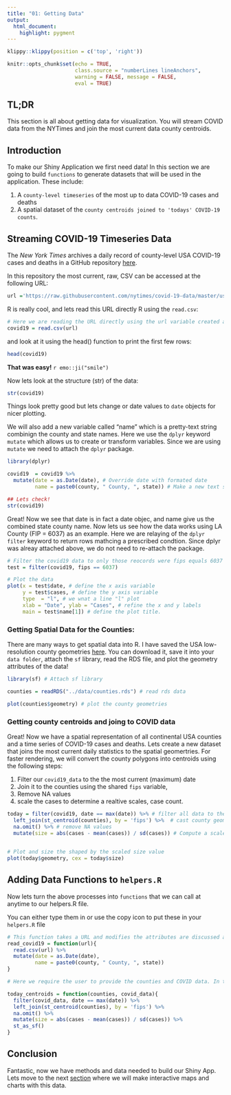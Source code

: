 ```yaml
---
title: "01: Getting Data"
output: 
  html_document:
    highlight: pygment
---
```


```r
klippy::klippy(position = c('top', 'right'))
```

```r
knitr::opts_chunk$set(echo = TRUE, 
                      class.source = "numberLines lineAnchors",
                      warning = FALSE, message = FALSE,
                      eval = TRUE)
```

## TL;DR

This section is all about getting data for visualization. You will stream COVID data from the NYTimes and join the most current data county centroids.

## Introduction

To make our Shiny Application we first need data! In this section we are going to build `functions` to generate  datasets that will be used in the application. These include:

1. A `county-level timeseries` of the most up to data COVID-19 cases and deaths
2. A spatial dataset of the `county centroids joined to 'todays' COVID-19 counts`.

## Streaming COVID-19 Timeseries Data

The *New York Times* archives a daily record of county-level USA COVID-19 cases and deaths in a GitHub repository [here](https://github.com/nytimes/covid-19-data). 

In this repository the most current, raw, CSV can be accessed at the following URL:

```r
url ='https://raw.githubusercontent.com/nytimes/covid-19-data/master/us-counties.csv'
```

R is really cool, and lets read this URL directly R using the `read.csv`: 

```r
# Here we are reading the URL directly using the url variable created above
covid19 = read.csv(url)
```

and look at it using the head() function to print the first few rows:

```r
head(covid19)
```

**That was easy!** `r emo::ji("smile")`

Now lets look at the structure (str) of the data:

```r
str(covid19)
```

Things look pretty good but lets change or date values to  `date` objects for nicer plotting.  

We will also add a new variable called "name" which is a pretty-text string combinign the county and state names. Here we use the `dplyr` keyword `mutate` which allows us to create or transform variables. Since we are using `mutate` we need to attach the `dplyr` package.

```r
library(dplyr)

covid19  = covid19 %>% 
  mutate(date = as.Date(date), # Override date with formated date
         name = paste0(county, " County, ", state)) # Make a new text string

## Lets check!
str(covid19)
```

Great! Now we see that date is in fact a date objec, and name give us the combined state county name.
Now lets us see how the data works using LA County (FIP = 6037) as an example. Here we are relaying of the `dplyr` `filter` keyword to return rows mathcing a prescribed condtion. Since dplyr was alreay attached above, we do not need to re-attach the package.

```r
# Filter the covid19 data to only those reocords were fips equals 6037
test = filter(covid19, fips == 6037)

# Plot the data
plot(x = test$date, # define the x axis variable
     y = test$cases, # define the y axis variable
     type  = "l", # we wnat a line "l" plot
     xlab = "Date", ylab = "Cases", # refine the x and y labels
     main = test$name[1]) # define the plot title.

```

### Getting Spatial Data for the Counties:

There are many ways to get spatial data into R. I have saved the USA low-resolution county geometries [here](). You can download it, save it into your `data folder`, attach the `sf` library, read the RDS file, and plot the geometry attributes of the data!

```r
library(sf) # Attach sf library

counties = readRDS("../data/counties.rds") # read rds data

plot(counties$geometry) # plot the county geometries
```


### Getting county centroids and joing to COVID data

Great! Now we have a spatial representation of all continental USA counties and a time series of COVID-19 cases and deaths. Lets create a new dataset that joins the most current daily statistics to the spatial geomertries. For faster rendering, we will convert the county polygons into centroids using the following steps:

1. Filter our `covid19_data` to the the most current (maximum) date
2. Join it to the counties using the shared `fips` variable, 
3. Remove NA values
4. scale the cases to determine a realtive scales, case count.

```r

today = filter(covid19, date == max(date)) %>% # filter all data to the maximum datae
  left_join(st_centroid(counties), by = 'fips') %>%  # cast county geometries to centroid, and join by fip
  na.omit() %>% # remove NA values
  mutate(size = abs(cases - mean(cases)) / sd(cases)) # Compute a scaled case count
  

# Plot and size the shaped by the scaled size value
plot(today$geometry, cex = today$size)
```

## Adding Data Functions to `helpers.R`

Now lets turn the above processes into `functions` that we can call at anytime to our helpers.R file. 

You can either type them in or use the copy icon to put these in your `helpers.R` file

```r

# This function takes a URL and modifies the attributes are discussed above. Once all these things are done, the formated data is returned as output
read_covid19 = function(url){
  read.csv(url) %>% 
  mutate(date = as.Date(date), 
         name = paste0(county, " County, ", state))
}

# Here we require the user to provide the counties and COVID data. In the functions, the centroids are computed and joined to the COVID-19 data.

today_centroids = function(counties, covid_data){
  filter(covid_data, date == max(date)) %>% 
  left_join(st_centroid(counties), by = 'fips') %>% 
  na.omit() %>% 
  mutate(size = abs(cases - mean(cases)) / sd(cases)) %>% 
  st_as_sf()
}
```

## Conclusion

Fantastic, now we have methods and data needed to build our Shiny App. Lets move to the next [section](02_dynamic_plots.html) where we will make interactive maps and charts with this data.